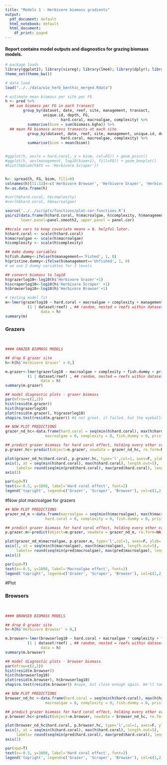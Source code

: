 ```yaml
---
title: "Models 1 - Herbivore biomass gradients"
output:
  pdf_document: default
  html_notebook: default
  html_document:
    df_print: paged
---
```


#### Report contains model outputs and diagnostics for grazing biomass models.

```r

# package loads
library(ggplot2); library(visreg); library(lme4); library(dplyr); library(tidyr)
theme_set(theme_bw())

# data load
load("../../data/wio_herb_benthic_merged.Rdata")

# estimate mean biomass per site per FG
h <- pred %>% 
  ## sum biomass per FG in each transect
        group_by(dataset, date, reef, site, management, transect, 
                 unique.id, depth, FG,
                         hard.coral, macroalgae, complexity) %>%
          summarise(biom = sum(biomass.kgha)) %>%
  ## mean FG biomass across transects at each site
          group_by(dataset, date, reef, site, management, unique.id, depth, FG,
                         hard.coral, macroalgae, complexity) %>%
          summarise(biom = mean(biom)) 


#ggplot(h, aes(x = hard.coral, y = biom, col=FG)) + geom_point()
#ggplot(h, aes(management, log10(biom+1), fill=FG)) + geom_boxplot()
#hist(h$biom[h$FG == 'Herbivore Scraper'])


h<- spread(h, FG, biom, fill=0)
colnames(h)[11:13]<-c('Herbivore Browser', 'Herbivore Grazer', 'Herbivore Scraper')
h<-as.data.frame(h)

#cor(h$hard.coral, h$complexity)
#cor(h$hard.coral, h$macroalgae)

```

```r
source('../../scripts/functions/plot-cor-functions.R')
pairs2(data.frame(h$hard.coral, h$macroalgae, h$complexity, h$management), 
       lower.panel=panel.smooth2, upper.panel = panel.cor)
```

```r

##scale vars to keep covariate means = 0. helpful later.
h$hard.coral <- scale(h$hard.coral)
h$macroalgae <- scale(h$macroalgae)
h$complexity <- scale(h$complexity)

## make dummy variables
h$fish.dummy<-ifelse(h$management=='Fished', 1, 0)
h$pristine.dummy<-ifelse(h$management=='Unfished', 1, 0)
# we use 2 dummy variables for 3 levels

## convert biomass to log10
h$grazerlog10<-log10(h$'Herbivore Grazer'+1)
h$scraperlog10<-log10(h$'Herbivore Scraper' +1)
h$browserlog10<-log10(h$'Herbivore Browser'+1)

# testing model fit
m<-lmer(grazerlog10 ~ hard.coral + macroalgae + complexity + management + ## fixed
          (1 | dataset/reef) , ## random, nested = reefs within datasets
                data = h)
summary(m)
```





\newpage
### Grazers
&nbsp;

```r
#### GRAZER BIOMASS MODELS

## drop 0 grazer site
h<-h[h$`Herbivore Grazer` > 0,]

m.grazer<-lmer(grazerlog10 ~ macroalgae + complexity + fish.dummy + pristine.dummy + ## fixed
          (1 | dataset/reef) , ## random, nested = reefs within datasets
                data = h)
summary(m.grazer)

```



```r
## model diagnostic plots - grazer biomass
par(mfrow=c(2,2))
hist(resid(m.grazer))
hist(h$grazerlog10)
plot(resid(m.grazer), h$grazerlog10)
shapiro.test(resid(m.grazer)) #$ not great. it failed. but the eyeballs test is good.

```

```r

## NOW PLOT PREDICTIONS
grazer_nd_hc<-data.frame(hard.coral = seq(min(h$hard.coral), max(h$hard.coral), length.out=30),
                  macroalgae = 0, complexity = 0, fish.dummy = 0, pristine.dummy=0)

## predict grazer biomass for hard coral effect, holding every other covariate constant
p.grazer.hc<-predict(object=m.grazer, newdata = grazer_nd_hc, re.form=NA)

plot(grazer_nd_hc$hard.coral, p.grazer.hc, type='l',col=1, axes=F, ylab='Log10 Biomass (kg/ha)', xlab='Hard coral cover (%)', ylim=c(1, 4))
axis(1, at = seq(min(h$hard.coral), max(h$hard.coral), length.out=5), 
     labels= round(seq(min(pred$hard.coral), max(pred$hard.coral), length.out=5), 0))
axis(2)

par(xpd=T)
text(x=-0.5, y=1000, label='Hard coral effect', font=2)
legend('topright', legend=c('Grazer', 'Scraper', 'Browser'), col=c(1,2,3), lty=1)
```

#Now plot macroalgae for grazers

```r

## NOW PLOT PREDICTIONS
grazer_nd_m <-data.frame(macroalgae = seq(min(h$macroalgae), max(h$macroalgae), length.out=30),
                  hard.coral = 0, complexity = 0, fish.dummy = 0, pristine.dummy=0)

## predict grazer biomass for hard coral effect, holding every other covariate constant
p.grazer.m<-predict(object=m.grazer, newdata = grazer_nd_m, re.form=NA)

plot(grazer_nd_m$macroalgae, p.grazer.m, type='l',col=1, axes=F, ylab='Log10 Biomass (kg/ha)', xlab='Macroalgae cover (%)', ylim=c(1, 4))
axis(1, at = seq(min(h$macroalgae), max(h$macroalgae), length.out=5), 
     labels= round(seq(min(pred$macroalgae), max(pred$macroalgae), length.out=5), 0))
axis(2)

par(xpd=T)
text(x=-0.5, y=1000, label='Macroalgae effect', font=2)
legend('topright', legend=c('Grazer', 'Scraper', 'Browser'), col=c(1,2,3), lty=1)
```
#Plot 

\newpage
### Browsers
&nbsp;
```r
#### BROWSER BIOMASS MODELS

## drop 0 grazer site
h<-h[h$`Herbivore Browser` > 0,]

m.browser<-lmer(browserlog10 ~ hard.coral + macroalgae * complexity + fish.dummy + pristine.dummy + ## fixed
          (1 | dataset/reef) , ## random, nested = reefs within datasets
                data = h)
summary(m.browser)

```

```r
## model diagnostic plots - browser biomass
par(mfrow=c(2,2))
hist(resid(m.browser))
hist(h$browserlog10)
plot(resid(m.browser), h$browserlog10)
shapiro.test(resid(m.browser)) #nope, but close enough again. We'll take what we can get. 

```



```r

## NOW PLOT PREDICTIONS
browser_nd_hc <-data.frame(hard.coral = seq(min(h$hard.coral), max(h$hard.coral), length.out=30),
                  macroalgae = 0, complexity = 0, fish.dummy = 0, pristine.dummy=0)

## predict grazer biomass for hard coral effect, holding every other covariate constant
p.browser.hc<-predict(object=m.browser, newdata = browser_nd_hc, re.form=NA)

plot(browser_nd_hc$hard.coral, p.browser.hc, type='l',col=1, axes=F, ylab='Log10 Biomass (kg/ha)', xlab='Hard Coral Cover (%)', ylim=c(1, 4))
axis(1, at = seq(min(h$hard.coral), max(h$hard.coral), length.out=5), 
     labels= round(seq(min(pred$hard.coral), max(pred$hard.coral), length.out=5), 0))
axis(2)

par(xpd=T)
text(x=-0.5, y=1000, label='Hard coral effect', font=2)
legend('topright', legend=c('Grazer', 'Scraper', 'Browser'), col=c(1,2,3), lty=1)
```



